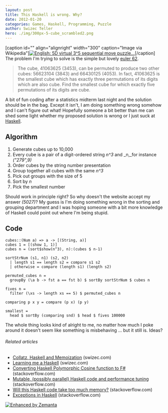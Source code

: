 ```yaml
---
layout: post
title: This Haskell is wrong. Why?
date: 2012-01-20
categories: Games, Haskell, Programming, Puzzle
author: Swizec Teller
hero: ./img/300px-5-cube_scrambled2.png
---
```


\[caption id="" align="alignright" width="300" caption="Image via Wikipedia"][![English: 5D virtual 3^5 sequential move puzzle...](./img/300px-5-cube_scrambled2.png "English: 5D virtual 3^5 sequential move puzzle...")](http://en.wikipedia.org/wiki/File:5-cube_scrambled.png)\[/caption] The problem I'm trying to solve is the simple but lovely [euler 62](http://projecteuler.net/problem=62).

> The cube, 41063625 (3453), can be permuted to produce two other cubes: 56623104 (3843) and 66430125 (4053). In fact, 41063625 is the smallest cube which has exactly three permutations of its digits which are also cube. Find the smallest cube for which exactly five permutations of its digits are cube.

A bit of fun coding after a statistics midterm last night and the solution should be in the bag. Except it isn't, I am doing something wrong somehow and I can't figure out what! Hopefully someone a bit better than me can shed some light whether my proposed solution is wrong or I just suck at [Haskell](http://haskell.org "Haskell (programming language)").

## Algorithm

1.  Generate cubes up to 10,000
2.  Every cube is a pair of a digit-ordered string _n^3_ and _n,_for instance _("279",9)_
3.  Order cubes by the string number presentation
4.  Group together all cubes with the same _n^3_
5.  Pick out groups with the size of 5
6.  Sort by _n_
7.  Pick the smallest number

Should work in principle right? So why doesn't the website accept my answer _(5027)_? My guess is I'm doing something wrong in the sorting and grouping department and I was hoping someone with a bit more knowledge of Haskell could point out where I'm being stupid.

## Code


    cubes::(Num a) => a -> [(String, a)]
    cubes 1 = [(show 1, 1)]
    cubes n = (sort$show(n^3), n):(cubes $ n-1)

    sortStrNum (s1, n1) (s2, n2)
      | length s1 == length s2 = compare s1 s2
      | otherwise = compare (length s1) (length s2)

    permuted_cubes n =
      groupBy (\a b -> fst a == fst b) $ sortBy sortStrNum $ cubes n

    fives n =
      filter (\xs -> length xs == 5) $ permuted_cubes n

    comparing p x y = compare (p x) (p y)

    smallest =
      head $ sortBy (comparing snd) $ head $ fives 100000

The whole thing looks kind of alright to me, no matter how much I poke around it doesn't seem like something is misbehaving ... but it still is. Ideas?

###### Related articles

-   [Collatz, Haskell and Memoization](http://swizec.com/blog/collatz-haskell-and-memoization/swizec/3382) (swizec.com)
-   [Learning me a Haskell](http://swizec.com/blog/learning-me-a-haskell/swizec/3272) (swizec.com)
-   [Converting Haskell Polymorphic Cosine function to F#](http://stackoverflow.com/questions/8905037/converting-haskell-polymorphic-cosine-function-to-f) (stackoverflow.com)
-   [Mutable, (possibly parallel) Haskell code and performance tuning](http://stackoverflow.com/questions/8155929/mutable-possibly-parallel-haskell-code-and-performance-tuning) (stackoverflow.com)
-   [Will this Haskell code take too much memory?](http://stackoverflow.com/questions/8275171/will-this-haskell-code-take-too-much-memory) (stackoverflow.com)
-   [Exceptions in Haskell](http://stackoverflow.com/questions/8751188/exceptions-in-haskell) (stackoverflow.com)

[![Enhanced by Zemanta](http://img.zemanta.com/zemified_e.png?x-id=727c4e4d-a97d-47a9-a6d5-d7017d2e3bfe)](http://www.zemanta.com/ "Enhanced by Zemanta")
